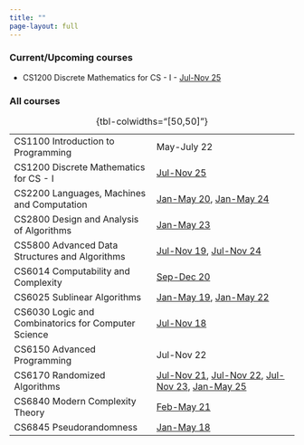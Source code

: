 ```yaml
---
title: ""
page-layout: full
---
```


### Current/Upcoming courses

- CS1200 Discrete Mathematics for CS - I - [Jul-Nov 25](courses/1200/25/)

::: {.grid}

::: {.g-col-12}

### All courses

|  | |
|---|---|
| CS1100 Introduction to Programming | May-July 22 |
| CS1200 Discrete Mathematics for CS - I | [Jul-Nov 25](courses/1200/25/) |
| CS2200 Languages, Machines and Computation | [Jan-May 20](courses/2200/20/), [Jan-May 24](courses/2200/24/) |
| CS2800 Design and Analysis of Algorithms  | [Jan-May 23](courses/2800/23/)
| CS5800 Advanced Data Structures and Algorithms | [Jul-Nov 19](courses/5800/19/), [Jul-Nov 24](courses/5800/24/) |
| CS6014 Computability and Complexity | [Sep-Dec 20](courses/6014/20/) |
| CS6025 Sublinear Algorithms | [Jan-May 19](courses/6025/19/), [Jan-May 22](courses/6025/22) |
| CS6030 Logic and Combinatorics for Computer Science | [Jul-Nov 18](courses/6030/18/) |
| CS6150 Advanced Programming | Jul-Nov 22 |
| CS6170 Randomized Algorithms | [Jul-Nov 21](courses/6170/21/), [Jul-Nov 22](courses/6170/22/), [Jul-Nov 23](https://yaduvasudev.github.io/6170-23/), [Jan-May 25](courses/6170/25/)|
| CS6840 Modern Complexity Theory | [Feb-May 21](courses/6840/21/) |
| CS6845 Pseudorandomness | [Jan-May 18](courses/6845/18/) |

: {tbl-colwidths="[50,50]"}

:::

:::

